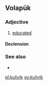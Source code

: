 ==Volapük==

===Adjective===
{{head|vo|adjective}}

# [[educated]]

====Declension====
{{vo-decl-adj}}

===See also===
* {{l|vo|benodugölik}}

[[pl:kulivik]]
[[vo:kulivik]]